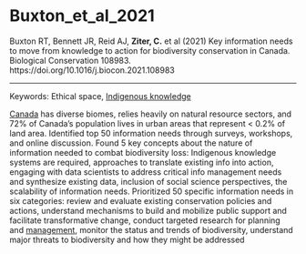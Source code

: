 # Buxton_et_al_2021

Buxton RT, Bennett JR, Reid AJ, **Ziter, C.** et al (2021) Key information needs to move from knowledge to action for biodiversity conservation in Canada. Biological Conservation 108983. https://doi.org/10.1016/j.biocon.2021.108983

---

Keywords: Ethical space, [Indigenous knowledge](../topics/IndigenousKnowledge.qmd)	  

[Canada](../topics/Canada.qmd) has diverse biomes, relies heavily on natural resource sectors, and 72% of Canada's population lives in urban areas that represent < 0.2% of land area. Identified top 50 information needs through surveys, workshops, and online discussion. Found 5 key concepts about the nature of information needed to combat biodiversity loss: Indigenous knowledge systems are required, approaches to translate existing info into action, engaging with data scientists to address critical info management needs and synthesize existing data, inclusion of social science perspectives, the scalability of information needs. Prioritized 50 specific information needs in six categories: review and evaluate existing conservation policies and actions, understand mechanisms to build and mobilize public support and facilitate transformative change, conduct targeted research for planning and [management](../topics/Management.qmd), monitor the status and trends of biodiversity, understand major threats to biodiversity and how they might be addressed 
